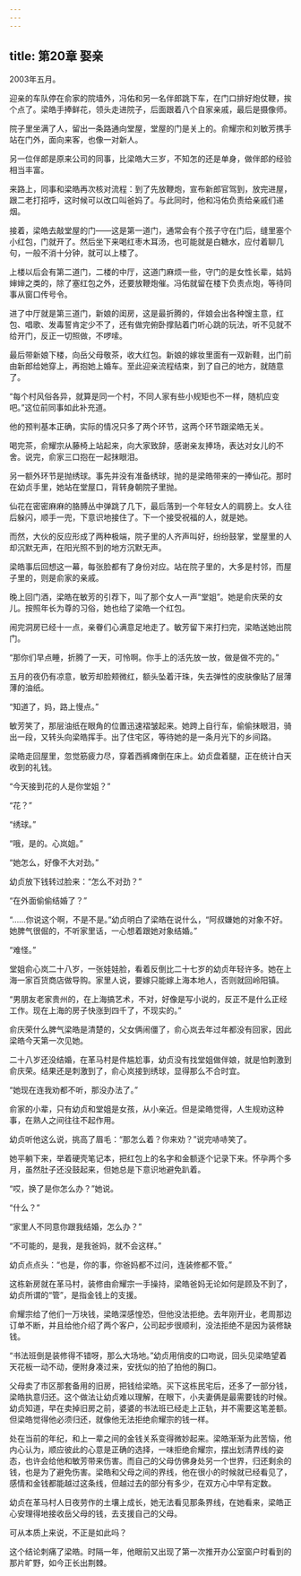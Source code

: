 ```yaml
---
---
---
```

title: 第20章 娶亲
---




2003年五月。

迎亲的车队停在俞家的院墙外，冯佑和另一名伴郎跳下车，在门口排好炮仗鞭，挨个点了。梁皓手捧鲜花，领头走进院子，后面跟着八个自家亲戚，最后是摄像师。

院子里坐满了人，留出一条路通向堂屋，堂屋的门是关上的。俞耀宗和刘敏芳携手站在门外，面向来客，也像一对新人。

另一位伴郎是原来公司的同事，比梁皓大三岁，不知怎的还是单身，做伴郎的经验相当丰富。

来路上，同事和梁皓再次核对流程：到了先放鞭炮，宣布新郎官驾到，放完进屋，跟二老打招呼，这时候可以改口叫爸妈了。与此同时，他和冯佑负责给亲戚们递烟。

接着，梁皓去敲堂屋的门——这是第一道门，通常会有个孩子守在门后，缝里塞个小红包，门就开了。然后坐下来喝红枣木耳汤，也可能就是白糖水，应付着聊几句，一般不消十分钟，就可以上楼了。

上楼以后会有第二道门，二楼的中厅，这道门麻烦一些，守门的是女性长辈，姑妈婶婶之类的，除了塞红包之外，还要放鞭炮催。冯佑就留在楼下负责点炮，等待同事从窗口传号令。

进了中厅就是第三道门，新娘的闺房，这是最折腾的，伴娘会出各种馊主意，红包、唱歌、发毒誓肯定少不了，还有做完俯卧撑贴着门听心跳的玩法，听不见就不给开门，反正一切照做，不啰嗦。

最后带新娘下楼，向岳父母敬茶，收大红包。新娘的嫁妆里面有一双新鞋，出门前由新郎给她穿上，再抱她上婚车。至此迎亲流程结束，到了自己的地方，就随意了。

“每个村风俗各异，就算是同一个村，不同人家有些小规矩也不一样，随机应变吧。”这位前同事如此补充道。

他的预判基本正确，实际的情况只多了两个环节，这两个环节跟梁皓无关。

喝完茶，俞耀宗从藤椅上站起来，向大家致辞，感谢亲友捧场，表达对女儿的不舍。说完，俞家三口抱在一起抹眼泪。

另一额外环节是抛绣球。事先并没有准备绣球，抛的是梁皓带来的一捧仙花。那时在幼贞手里，她站在堂屋口，背转身朝院子里抛。

仙花在密密麻麻的胳膊丛中弹跳了几下，最后落到一个年轻女人的肩膀上。女人往后躲闪，顺手一兜，下意识地接住了。下一个接受祝福的人，就是她。

而然，大伙的反应形成了两种极端，院子里的人齐声叫好，纷纷鼓掌，堂屋里的人却沉默无声，在阳光照不到的地方沉默无声。

梁皓事后回想这一幕，每张脸都有了身份对应。站在院子里的，大多是村邻，而屋子里的，则是俞家的亲戚。

晚上回门酒，梁皓在敏芳的引荐下，叫了那个女人一声“堂姐”。她是俞庆荣的女儿。按照年长为尊的习俗，她也给了梁皓一个红包。

闹完洞房已经十一点，亲眷们心满意足地走了。敏芳留下来打扫完，梁皓送她出院门。

“那你们早点睡，折腾了一天，可怜啊。你手上的活先放一放，做是做不完的。”

五月的夜仍有凉意，敏芳却脸颊微红，额头坠着汗珠，失去弹性的皮肤像贴了层薄薄的油纸。

“知道了，妈，路上慢点。”

敏芳笑了，那层油纸在眼角的位置迅速褶皱起来。她跨上自行车，偷偷抹眼泪，骑出一段，又转头向梁皓挥手。出了住宅区，等待她的是一条月光下的乡间路。

梁皓走回屋里，忽觉筋疲力尽，穿着西裤瘫倒在床上。幼贞盘着腿，正在统计白天收到的礼钱。

“今天接到花的人是你堂姐？”

“花？”

“绣球。”

“哦，是的。心岚姐。”

“她怎么，好像不大对劲。”

幼贞放下钱转过脸来：“怎么不对劲？”

“在外面偷偷结婚了？”

“……你说这个啊，不是不是。”幼贞明白了梁皓在说什么，“阿叔嫌她的对象不好。她脾气很倔的，不听家里话，一心想着跟她对象结婚。”

“难怪。”

堂姐俞心岚二十八岁，一张娃娃脸，看着反倒比二十七岁的幼贞年轻许多。她在上海一家百货商店做导购。家里人说，要嫁只能嫁上海本地人，否则就回岭阳镇。

“男朋友老家贵州的，在上海搞艺术，不对，好像是写小说的，反正不是什么正经工作。现在上海的房子快涨到四千了，不现实的。”

俞庆荣什么脾气梁皓是清楚的，父女俩闹僵了，俞心岚去年过年都没有回家，因此梁皓今天第一次见她。

二十八岁还没结婚，在革马村是件尴尬事，幼贞没有找堂姐做伴娘，就是怕刺激到俞庆荣。结果还是刺激到了，俞心岚接到绣球，显得那么不合时宜。

“她现在连我劝都不听，那没办法了。”

俞家的小辈，只有幼贞和堂姐是女孩，从小亲近。但是梁皓觉得，人生规劝这种事，在熟人之间往往不起作用。

幼贞听他这么说，挑高了眉毛：“那怎么着？你来劝？”说完哧哧笑了。

她平躺下来，举着硬壳笔记本，把红包上的名字和金额逐个记录下来。怀孕两个多月，虽然肚子还没鼓起来，但她总是下意识地避免趴着。

“哎，换了是你怎么办？”她说。

“什么？”

“家里人不同意你跟我结婚，怎么办？”

“不可能的，是我，是我爸妈，就不会这样。”

幼贞点点头：“也是，你的事，你爸妈都不过问，连装修都不管。”

这栋新房就在革马村，装修由俞耀宗一手操持，梁皓爸妈无论如何是顾及不到了，幼贞所谓的“管”，是指金钱上的支援。

俞耀宗给了他们一万块钱，梁皓深感惶恐，但他没法拒绝。去年刚开业，老周那边订单不断，并且给他介绍了两个客户，公司起步很顺利，没法拒绝不是因为装修缺钱。

“书法班倒是装修得不错呀，那么大场地。”幼贞用俏皮的口吻说，回头见梁皓望着天花板一动不动，便附身凑过来，安抚似的拍了拍他的胸口。

父母卖了市区那套备用的旧房，把钱给梁皓。买下这栋民宅后，还多了一部分钱，梁皓执意归还。这个做法让幼贞难以理解，在眼下，小夫妻俩是最需要钱的时候。幼贞知道，早在卖掉旧房之前，婆婆的书法班已经走上正轨，并不需要这笔差额。但梁皓觉得他必须归还，就像他无法拒绝俞耀宗的钱一样。

处在当前的年纪，和上一辈之间的金钱关系变得微妙起来。梁皓渐渐为此苦恼，他内心认为，顺应彼此的心意是正确的选择，一味拒绝俞耀宗，摆出划清界线的姿态，也许会给他和敏芳带来伤害。而自己的父母仿佛身处另一个世界，归还剩余的钱，也是为了避免伤害。梁皓和父母之间的界线，他在很小的时候就已经看见了，感情和金钱都能越过这条线，但越过去的部分有多少，在双方心中早有定数。

幼贞在革马村人日夜劳作的土壤上成长，她无法看见那条界线，在她看来，梁皓正心安理得地接收岳父母的钱，去支援自己的父母。

可从本质上来说，不正是如此吗？

这个结论刺痛了梁皓。时隔一年，他眼前又出现了第一次推开办公室窗户时看到的那片旷野，如今正长出荆棘。